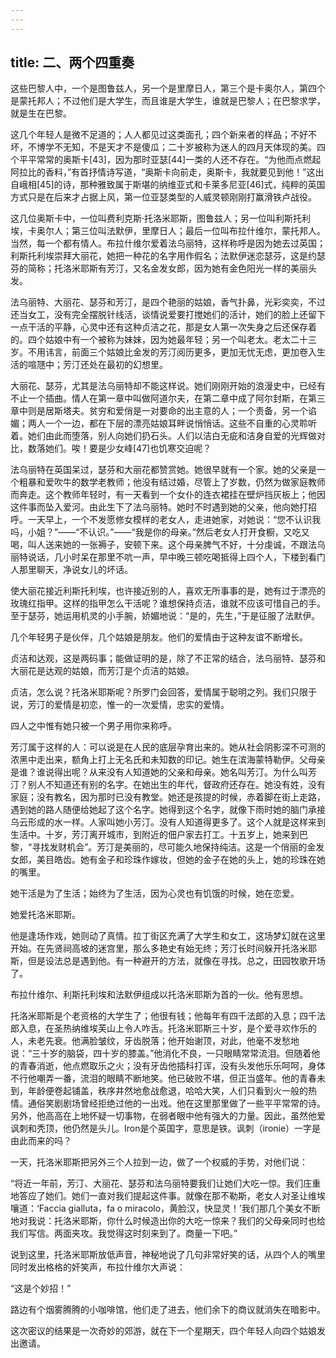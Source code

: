 ```yaml
---
---
---
```

title: 二、两个四重奏
---




这些巴黎人中，一个是图鲁兹人，另一个是里摩日人，第三个是卡奥尔人，第四个是蒙托邦人；不过他们是大学生，而且谁是大学生，谁就是巴黎人；在巴黎求学，就是生在巴黎。

这几个年轻人是微不足道的；人人都见过这类面孔；四个新来者的样品；不好不坏，不博学不无知，不是天才不是傻瓜；二十岁被称为迷人的四月天体现的美。四个平平常常的奥斯卡[43]，因为那时亚瑟[44]一类的人还不存在。“为他而点燃起阿拉比的香料，”有首抒情诗写道，“奥斯卡向前走，奥斯卡，我就要见到他！”这出自峨相[45]的诗，那种雅致属于斯堪的纳维亚式和卡莱多尼亚[46]式，纯粹的英国方式只是在后来才占据上风，第一位亚瑟类型的人威灵顿刚刚打赢滑铁卢战役。

这几位奥斯卡中，一位叫费利克斯·托洛米耶斯，图鲁兹人；另一位叫利斯托利埃，卡奥尔人；第三位叫法默伊，里摩日人；最后一位叫布拉什维尔，蒙托邦人。当然，每一个都有情人。布拉什维尔爱着法乌丽特，这样称呼是因为她去过英国；利斯托利埃崇拜大丽花，她把一种花的名字用作假名；法默伊迷恋瑟芬，这是约瑟芬的简称；托洛米耶斯有芳汀，又名金发女郎，因为她有金色阳光一样的美丽头发。

法乌丽特、大丽花、瑟芬和芳汀，是四个艳丽的姑娘，香气扑鼻，光彩奕奕，不过还当女工，没有完全摆脱针线活，谈情说爱要打搅她们的活计，她们的脸上还留下一点干活的平静，心灵中还有这种贞洁之花，那是女人第一次失身之后还保存着的。四个姑娘中有一个被称为妹妹，因为她最年轻；另一个叫老太。老太二十三岁。不用讳言，前面三个姑娘比金发的芳汀阅历更多，更加无忧无虑，更加卷入生活的喧豗中；芳汀还处在最初的幻想里。

大丽花、瑟芬，尤其是法乌丽特却不能这样说。她们刚刚开始的浪漫史中，已经有不止一个插曲。情人在第一章中叫做阿道尔夫，在第二章中成了阿尔封斯，在第三章中则是居斯塔夫。贫穷和爱俏是一对要命的出主意的人；一个责备，另一个谄媚；两人一个一边，都在下层的漂亮姑娘耳畔说悄悄话。这些不自重的心灵聆听着。她们由此而堕落，别人向她们扔石头。人们以洁白无疵和洁身自爱的光辉做对比，数落她们。唉！要是少女峰[47]也饥寒交迫呢？

法乌丽特在英国呆过，瑟芬和大丽花都赞赏她。她很早就有一个家。她的父亲是一个粗暴和爱吹牛的数学老教师；他没有结过婚，尽管上了岁数，仍然为做家庭教师而奔走。这个教师年轻时，有一天看到一个女仆的连衣裙挂在壁炉挡灰板上；他因这件事而坠入爱河。由此生下了法乌丽特。她时不时遇到她的父亲，他向她打招呼。一天早上，一个不发愿修女模样的老女人，走进她家，对她说：“您不认识我吗，小姐？”——“不认识。”——“我是你的母亲。”然后老女人打开食橱，又吃又喝，叫人送来她的一张褥子，安顿下来。这个母亲脾气不好，十分虔诚，不跟法乌丽特说话，几小时呆在那里不吭一声，早中晚三顿吃喝抵得上四个人，下楼到看门人那里聊天，净说女儿的坏话。

使大丽花接近利斯托利埃，也许接近别的人，喜欢无所事事的是，她有过于漂亮的玫瑰红指甲。这样的指甲怎么干活呢？谁想保持贞洁，谁就不应该可惜自己的手。至于瑟芬，她运用机灵的小手腕，娇媚地说：“是的，先生，”于是征服了法默伊。

几个年轻男子是伙伴，几个姑娘是朋友。他们的爱情由于这种友谊不断增长。

贞洁和达观，这是两码事；能做证明的是，除了不正常的结合，法乌丽特、瑟芬和大丽花是达观的姑娘，而芳汀是个贞洁的姑娘。

贞洁，怎么说？托洛米耶斯呢？所罗门会回答，爱情属于聪明之列。我们只限于说，芳汀的爱情是初恋，惟一的一次爱情，忠实的爱情。

四人之中惟有她只被一个男子用你来称呼。

芳汀属于这样的人：可以说是在人民的底层孕育出来的。她从社会阴影深不可测的浓黑中走出来，额角上打上无名氏和未知数的印记。她生在滨海蒙特勒伊。父母亲是谁？谁说得出呢？从来没有人知道她的父亲和母亲。她名叫芳汀。为什么叫芳汀？别人不知道还有别的名字。在她出生的年代，督政府还存在。她没有姓，没有家庭；没有教名，因为那时已没有教堂。她还是孩提的时候，赤着脚在街上走路，遇到她的路人随便给她起了这个名字。她得到这个名字，就像下雨时她的脑门承接乌云形成的水一样。人家叫她小芳汀。没有人知道得更多了。这个人就是这样来到生活中。十岁，芳汀离开城市，到附近的佃户家去打工。十五岁上，她来到巴黎，“寻找发财机会”。芳汀是美丽的，尽可能久地保持纯洁。这是一个俏丽的金发女郎，美目皓齿。她有金子和珍珠作嫁妆，但她的金子在她的头上，她的珍珠在她的嘴里。

她干活是为了生活；始终为了生活，因为心灵也有饥饿的时候，她在恋爱。

她爱托洛米耶斯。

他是逢场作戏，她则动了真情。拉丁街区充满了大学生和女工，这场梦幻就在这里开始。在先贤祠高坡的迷宫里，那么多艳史有始无终；芳汀长时间躲开托洛米耶斯，但是设法总是遇到他。有一种避开的方法，就像在寻找。总之，田园牧歌开场了。

布拉什维尔、利斯托利埃和法默伊组成以托洛米耶斯为首的一伙。他有思想。

托洛米耶斯是个老资格的大学生了；他很有钱；他每年有四千法郎的入息；四千法郎入息，在圣热纳维埃芙山上令人咋舌。托洛米耶斯三十岁，是个爱寻欢作乐的人，未老先衰。他满脸皱纹，牙齿脱落；他开始谢顶，对此，他毫不发愁地说：“三十岁的脑袋，四十岁的膝盖。”他消化不良，一只眼睛常常流泪。但随着他的青春消逝，他点燃取乐之火；没有牙齿他插科打诨，没有头发他乐乐呵呵，身体不行他嘲弄一番，流泪的眼睛不断地笑。他已破败不堪，但正当盛年。他的青春未到，年龄便卷起铺盖，秩序井然地愈战愈退，哈哈大笑，人们只看到火一般的热情。通俗笑剧剧场曾经拒绝过他的一出戏。他在这里那里做了一些平平常常的诗。另外，他高高在上地怀疑一切事物，在弱者眼中他有强大的力量。因此，虽然他爱讽刺和秃顶，他仍然是头儿。Iron是个英国字，意思是铁。讽刺（ironie）一字是由此而来的吗？

一天，托洛米耶斯把另外三个人拉到一边，做了一个权威的手势，对他们说：

“将近一年前，芳汀、大丽花、瑟芬和法乌丽特要我们让她们大吃一惊。我们庄重地答应了她们。她们一直对我们提起这件事。就像在那不勒斯，老女人对圣让维埃嚷道：‘Faccia gialluta，fa o miracolo，黄脸汉，快显灵！’我们那几个美女不断地对我说：托洛米耶斯，你什么时候造出你的大吃一惊来？我们的父母亲同时也给我们写信。两面夹攻。我觉得这时刻来到了。商量一下吧。”

说到这里，托洛米耶斯放低声音，神秘地说了几句非常好笑的话，从四个人的嘴里同时发出格格的奸笑声，布拉什维尔大声说：

“这是个妙招！”

路边有个烟雾腾腾的小咖啡馆，他们走了进去，他们余下的商议就消失在暗影中。

这次密议的结果是一次奇妙的郊游，就在下一个星期天，四个年轻人向四个姑娘发出邀请。